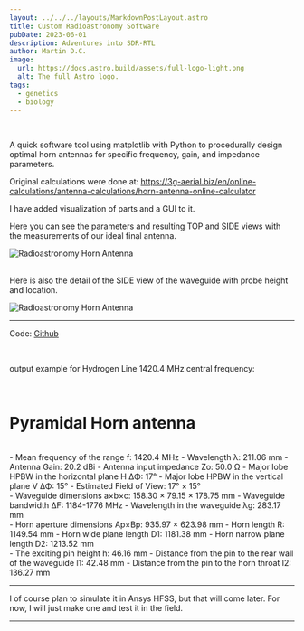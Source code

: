 ```yaml
---
layout: ../../../layouts/MarkdownPostLayout.astro
title: Custom Radioastronomy Software
pubDate: 2023-06-01
description: Adventures into SDR-RTL
author: Martin D.C.
image:
  url: https://docs.astro.build/assets/full-logo-light.png
  alt: The full Astro logo.
tags:
  - genetics
  - biology
---
```


<br />

A quick software tool using matplotlib with Python to procedurally design optimal horn antennas for specific frequency, gain, and impedance parameters.
<br/>

Original calculations were done at: https://3g-aerial.biz/en/online-calculations/antenna-calculations/horn-antenna-online-calculator

I have added visualization of parts and a GUI to it.
<br/>

Here you can see the parameters and resulting TOP and SIDE views with the measurements of our ideal final antenna.

![Radioastronomy Horn Antenna](horn1.png)

<br/>
Here is also the detail of the SIDE view of the waveguide with probe height and location.

![Radioastronomy Horn Antenna](horn2.png)
<br/>

---
Code: [Github](https://github.com/martindlabaja/horn_antenna_calculator)

<br/>

output example for Hydrogen Line 1420.4 MHz central frequency:

<br/>



# Pyramidal Horn antenna
<br/>
- Mean frequency of the range f: 1420.4 MHz
- Wavelength λ: 211.06 mm
- Antenna Gain: 20.2 dBi
- Antenna input impedance Zo: 50.0 Ω
- Major lobe HPBW in the horizontal plane H ΔΦ: 17°
- Major lobe HPBW in the vertical plane V ΔΦ: 15°
- Estimated Field of View: 17° × 15°
<br/>
- Waveguide dimensions a×b×c: 158.30 × 79.15 × 178.75 mm
- Waveguide bandwidth ΔF: 1184-1776 MHz
- Wavelength in the waveguide λg: 283.17 mm
<br/>
- Horn aperture dimensions Ар×Вр: 935.97 × 623.98 mm
- Horn length R: 1149.54 mm
- Horn wide plane length D1: 1181.38 mm
- Horn narrow plane length D2: 1213.52 mm
<br/>
- The exciting pin height h: 46.16 mm
- Distance from the pin to the rear wall of the waveguide l1: 42.48 mm
- Distance from the pin to the horn throat l2: 136.27 mm

---

I of course plan to simulate it in Ansys HFSS, but that will come later. For now, I will just make one and test it in the field.

---

